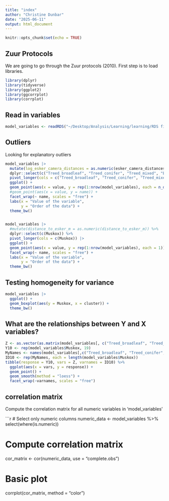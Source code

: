 ```yaml
---
title: "index"
author: "Christine Dunbar"
date: "2025-06-11"
output: html_document
---
```


```r
knitr::opts_chunk$set(echo = TRUE)
```

## Zuur Protocols

We are going to go through the Zuur protocols (2010). 
First step is to load libraries.

```r
library(dplyr)
library(tidyverse)
library(ggplot2)
library(ggcorrplot)
library(corrplot)
```

## Read in variables
 
```r
model_variables <- readRDS("~/Desktop/Analysis/Learning/learning/RDS files/model_variables.rds")
```

## Outliers

Looking for explanatory outliers 

```r
model_variables |> 
  mutate(log_esker_camera_distances = as.numeric(esker_camera_distances)) %>%
  dplyr::select(c("Treed_broadleaf", "Treed_conifer", "Treed_mixed", "Bryoid", "Shrub", "Water", "Herbs", "gray_wolf", "grizzly_bear", "Arctic_DEM_500m_elevation_m", "esker_camera_distances", "log_esker_camera_distances", "fire_age0", "fire_age1", "fire_age2", "fire_age3", "fire_age4", "TRI_extracted", "grizzly_per_day", "gray_wolf_per_day")) %>%
  pivot_longer(cols = c("Treed_broadleaf", "Treed_conifer", "Treed_mixed", "Bryoid", "Shrub", "Water", "Herbs", "gray_wolf", "grizzly_bear", "Arctic_DEM_500m_elevation_m", "esker_camera_distances", "log_esker_camera_distances", "fire_age0", "fire_age1", "fire_age2", "fire_age3", "fire_age4", "TRI_extracted", "grizzly_per_day", "gray_wolf_per_day")) |> 
  ggplot() +
  geom_point(aes(x = value, y = rep(1:nrow(model_variables), each = n_distinct(name)))) +
  #geom_point(aes(x = value, y = name)) +
  facet_wrap(~ name, scales = "free") +
  labs(x = "Value of the variable",
       y = "Order of the data") +
  theme_bw()


model_variables |> 
  #mutate(distance_to_esker_m = as.numeric(distance_to_esker_m)) %>%
  dplyr::select(c(Muskox)) %>%
  pivot_longer(cols = c(Muskox)) |> 
  ggplot() +
  geom_point(aes(x = value, y = rep(1:nrow(model_variables), each = 1))) +
  facet_wrap(~ name, scales = "free") +
  labs(x = "Value of the variable",
       y = "Order of the data") +
  theme_bw()
```
## Testing homogeneity for variance

```r
model_variables |> 
  ggplot() +
  geom_boxplot(aes(y = Muskox, x = cluster)) +
  theme_bw()
```

## What are the relationships between Y and X variables?

```r
Z <- as.vector(as.matrix(model_variables[, c("Treed_broadleaf", "Treed_conifer", "Treed_mixed", "Bryoid", "Shrub", "Water", "Herbs", "gray_wolf", "grizzly_bear", "Arctic_DEM_500m_elevation_m", "log_esker_camera_distances", "esker_camera_distances","fire_age0", "fire_age1", "fire_age2", "fire_age3", "fire_age4", "TRI_extracted", "season")]))
Y10 <- rep(model_variables$Muskox, 19)
MyNames <- names(model_variables[,c("Treed_broadleaf", "Treed_conifer", "Treed_mixed", "Bryoid", "Shrub", "Water", "Herbs", "gray_wolf", "grizzly_bear", "Arctic_DEM_500m_elevation_m", "esker_camera_distances", "log_esker_camera_distances", "fire_age0", "fire_age1", "fire_age2", "fire_age3", "fire_age4", "TRI_extracted", "season")])
ID10 <- rep(MyNames, each = length(model_variables$Muskox))
tibble(response = Y10, vars = Z, varnames = ID10) %>%
  ggplot(aes(x = vars, y = response)) +
  geom_point() +
  geom_smooth(method = "loess") +
  facet_wrap(~varnames, scales = "free")
```
## correlation matrix

Compute the correlation matrix for all numeric variables in 'model_variables'

```r
# Select only numeric columns
numeric_data <- model_variables %>% select(where(is.numeric))

# Compute correlation matrix
cor_matrix <- cor(numeric_data, use = "complete.obs")

# Basic plot
corrplot(cor_matrix, method = "color")    
